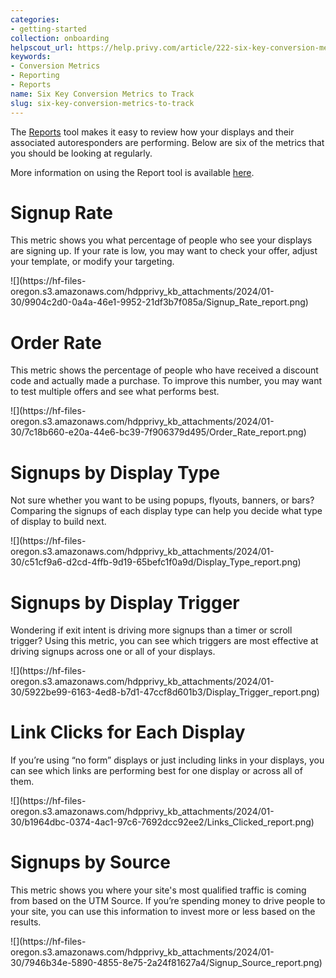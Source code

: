 ```yaml
---
categories:
- getting-started
collection: onboarding
helpscout_url: https://help.privy.com/article/222-six-key-conversion-metrics-to-track
keywords:
- Conversion Metrics
- Reporting
- Reports
name: Six Key Conversion Metrics to Track
slug: six-key-conversion-metrics-to-track
---
```

The [Reports](https://dashboard.privy.com/reports) tool makes it easy to
review how your displays and their associated autoresponders are performing.
Below are six of the metrics that you should be looking at regularly.

More information on using the Report tool is available
[here](https://privy.helpscoutdocs.com/article/25-overview-of-privy-reports).

# Signup Rate

This metric shows you what percentage of people who see your displays are
signing up. If your rate is low, you may want to check your offer, adjust your
template, or modify your targeting.

![](https://hf-files-
oregon.s3.amazonaws.com/hdpprivy_kb_attachments/2024/01-30/9904c2d0-0a4a-46e1-9952-21df3b7f085a/Signup_Rate_report.png)

# Order Rate

This metric shows the percentage of people who have received a discount code
and actually made a purchase. To improve this number, you may want to test
multiple offers and see what performs best.

![](https://hf-files-
oregon.s3.amazonaws.com/hdpprivy_kb_attachments/2024/01-30/7c18b660-e20a-44e6-bc39-7f906379d495/Order_Rate_report.png)

# Signups by Display Type

Not sure whether you want to be using popups, flyouts, banners, or bars?
Comparing the signups of each display type can help you decide what type of
display to build next.

![](https://hf-files-
oregon.s3.amazonaws.com/hdpprivy_kb_attachments/2024/01-30/c51cf9a6-d2cd-4ffb-9d19-65befc1f0a9d/Display_Type_report.png)

# Signups by Display Trigger

Wondering if exit intent is driving more signups than a timer or scroll
trigger? Using this metric, you can see which triggers are most effective at
driving signups across one or all of your displays.

![](https://hf-files-
oregon.s3.amazonaws.com/hdpprivy_kb_attachments/2024/01-30/5922be99-6163-4ed8-b7d1-47ccf8d601b3/Display_Trigger_report.png)

# Link Clicks for Each Display

If you’re using “no form” displays or just including links in your displays,
you can see which links are performing best for one display or across all of
them.

![](https://hf-files-
oregon.s3.amazonaws.com/hdpprivy_kb_attachments/2024/01-30/b1964dbc-0374-4ac1-97c6-7692dcc92ee2/Links_Clicked_report.png)

# Signups by Source

This metric shows you where your site's most qualified traffic is coming from
based on the UTM Source. If you’re spending money to drive people to your
site, you can use this information to invest more or less based on the
results.

![](https://hf-files-
oregon.s3.amazonaws.com/hdpprivy_kb_attachments/2024/01-30/7946b34e-5890-4855-8e75-2a24f81627a4/Signup_Source_report.png)


